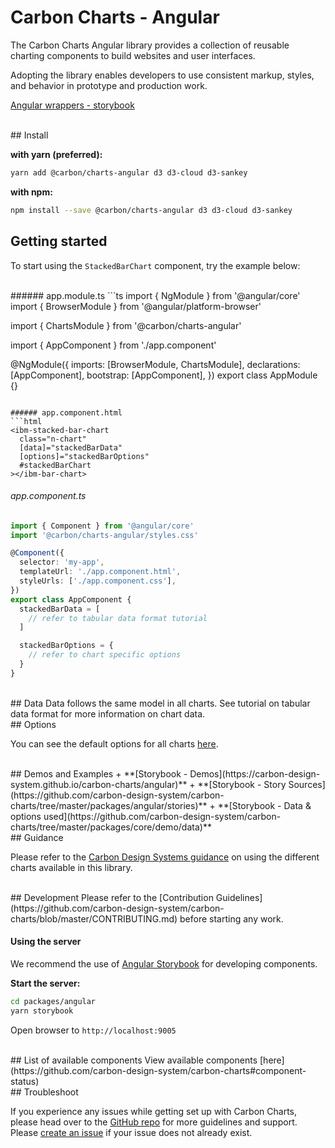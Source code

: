 
<Meta title="Docs/Getting Started/Angular" />

# Carbon Charts - Angular

The Carbon Charts Angular library provides a collection of reusable charting components to build websites
and user interfaces.

Adopting the library enables developers to use consistent markup, styles, and behavior
in prototype and production work.

[Angular wrappers - storybook](https://carbon-design-system.github.io/carbon-charts/angular)

<br/>
## Install

**with yarn (preferred):**
```bash
yarn add @carbon/charts-angular d3 d3-cloud d3-sankey
```

**with npm:**
```bash
npm install --save @carbon/charts-angular d3 d3-cloud d3-sankey
```

## Getting started

To start using the `StackedBarChart` component, try the example below:


<br/>
###### app.module.ts
```ts
import { NgModule } from '@angular/core'
import { BrowserModule } from '@angular/platform-browser'

import { ChartsModule } from '@carbon/charts-angular'

import { AppComponent } from './app.component'

@NgModule({
  imports: [BrowserModule, ChartsModule],
  declarations: [AppComponent],
  bootstrap: [AppComponent],
})
export class AppModule {}
```

###### app.component.html
```html
<ibm-stacked-bar-chart
  class="n-chart"
  [data]="stackedBarData"
  [options]="stackedBarOptions"
  #stackedBarChart
></ibm-bar-chart>
```

###### app.component.ts
```ts
import { Component } from '@angular/core'
import '@carbon/charts-angular/styles.css'

@Component({
  selector: 'my-app',
  templateUrl: './app.component.html',
  styleUrls: ['./app.component.css'],
})
export class AppComponent {
  stackedBarData = [
    // refer to tabular data format tutorial
  ]

  stackedBarOptions = {
    // refer to chart specific options
  }
}
```

<br/>
## Data
Data follows the same model in all charts.
See tutorial on tabular data format for more information on chart data.

<br/>
## Options

You can see the default options for all charts
[here](https://github.com/carbon-design-system/carbon-charts/tree/master/packages/core/src/configuration.ts).

<br/>
## Demos and Examples
+ **[Storybook - Demos](https://carbon-design-system.github.io/carbon-charts/angular)**
+ **[Storybook - Story Sources](https://github.com/carbon-design-system/carbon-charts/tree/master/packages/angular/stories)**
+ **[Storybook - Data & options used](https://github.com/carbon-design-system/carbon-charts/tree/master/packages/core/demo/data)**

<br/>
## Guidance

Please refer to the
[Carbon Design Systems guidance](https://www.carbondesignsystem.com/data-visualization/chart-types)
on using the different charts available in this library.

<br/>
## Development
Please refer to the
[Contribution Guidelines](https://github.com/carbon-design-system/carbon-charts/blob/master/CONTRIBUTING.md)
before starting any work.

#### Using the server
We recommend the use of [Angular Storybook](https://github.com/storybookjs/storybook/tree/next/app/angular)
for developing components.

**Start the server:**
```bash
cd packages/angular
yarn storybook
```

Open browser to `http://localhost:9005`

<br/>
## List of available components
View available components [here](https://github.com/carbon-design-system/carbon-charts#component-status)

<br/>
## Troubleshoot

If you experience any issues while getting set up with Carbon Charts, please head over to the
[GitHub repo](https://github.com/carbon-design-system/carbon-charts) for more guidelines and support.
Please [create an issue](https://github.com/carbon-design-system/carbon-charts/issues) if your issue
does not already exist.